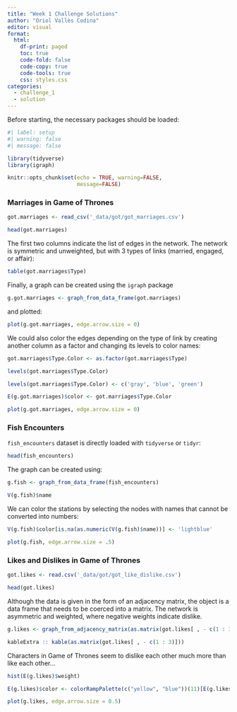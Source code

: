 ```yaml
---
title: "Week 1 Challenge Solutions"
author: "Oriol Vallès Codina"
editor: visual
format:
  html:
    df-print: paged
    toc: true
    code-fold: false
    code-copy: true
    code-tools: true
    css: styles.css
categories:
  - challenge_1
  - solution
---
```


Before starting, the necessary packages should be loaded:

```r
#| label: setup
#| warning: false
#| message: false

library(tidyverse)
library(igraph)

knitr::opts_chunk$set(echo = TRUE, warning=FALSE,
                      message=FALSE)
```

### Marriages in Game of Thrones

```r
got.marriages <- read_csv('_data/got/got_marriages.csv')

head(got.marriages)
```

The first two columns indicate the list of edges in the network. The network is symmetric and unweighted, but with 3 types of links (married, engaged, or affair):

```r
table(got.marriages$Type)
```

Finally, a graph can be created using the `igraph` package

```r
g.got.marriages <- graph_from_data_frame(got.marriages)
```

and plotted:

```r
plot(g.got.marriages, edge.arrow.size = 0)
```

We could also color the edges depending on the type of link by creating another column as a factor and changing its levels to color names:

```r
got.marriages$Type.Color <- as.factor(got.marriages$Type)

levels(got.marriages$Type.Color)

levels(got.marriages$Type.Color) <- c('gray', 'blue', 'green')

E(g.got.marriages)$color <- got.marriages$Type.Color

plot(g.got.marriages, edge.arrow.size = 0)
```

### Fish Encounters

`fish_encounters` dataset is directly loaded with `tidyverse` or `tidyr`:

```r
head(fish_encounters)
```

The graph can be created using:

```r
g.fish <- graph_from_data_frame(fish_encounters)

V(g.fish)$name
```

We can color the stations by selecting the nodes with names that cannot be converted into numbers:

```r
V(g.fish)$color[is.na(as.numeric(V(g.fish)$name))] <- 'lightblue'

plot(g.fish, edge.arrow.size = .5)
```

### Likes and Dislikes in Game of Thrones

```r
got.likes <- read.csv('_data/got/got_like_dislike.csv')

head(got.likes)
```

Although the data is given in the form of an adjacency matrix, the object is a data frame that needs to be coerced into a matrix. The network is asymmetric and weighted, where negative weights indicate dislike.

```r
g.likes <- graph_from_adjacency_matrix(as.matrix(got.likes[ , - c(1 : 3)]), mode = 'directed', weighted = TRUE)

kableExtra :: kable(as.matrix(got.likes[ , - c(1 : 3)]))
```

Characters in Game of Thrones seem to dislike each other much more than like each other...

```r
hist(E(g.likes)$weight)

E(g.likes)$color <- colorRampPalette(c("yellow", "blue"))(11)[E(g.likes)$weight + 6]

plot(g.likes, edge.arrow.size = 0.5)
```
